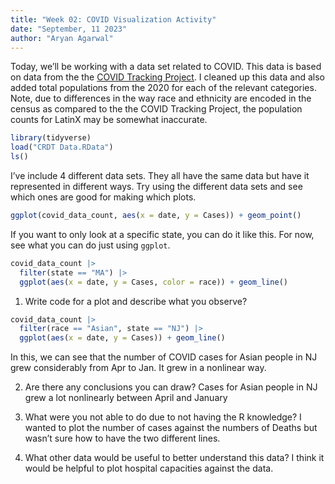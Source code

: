 ```yaml
---
title: "Week 02: COVID Visualization Activity"
date: "September, 11 2023"
author: "Aryan Agarwal"
---
```


Today, we'll be working with a data set related to COVID.
This data is based on data from the the [COVID Tracking Project](https://covidtracking.com/).
I cleaned up this data and also added total populations from the 2020 for each of the relevant categories.
Note, due to differences in the way race and ethnicity are encoded in the census as compared to the the COVID Tracking Project, the population counts for LatinX may be somewhat inaccurate.

```r
library(tidyverse)
load("CRDT Data.RData")
ls()
```

I've include 4 different data sets.
They all have the same data but have it represented in different ways.
Try using the different data sets and see which ones are good for making which plots.


```r
ggplot(covid_data_count, aes(x = date, y = Cases)) + geom_point()
```



If you want to only look at a specific state, you can do it like this.
For now, see what you can do just using `ggplot`.

```r
covid_data_count |> 
  filter(state == "MA") |> 
  ggplot(aes(x = date, y = Cases, color = race)) + geom_line()
```

1. Write code for a plot and describe what you observe?
```r
covid_data_count |> 
  filter(race == "Asian", state == "NJ") |> 
  ggplot(aes(x = date, y = Cases)) + geom_line()
```
In this, we can see that the number of COVID cases for Asian people in NJ grew considerably from Apr to Jan. It grew in a nonlinear way. 

2. Are there any conclusions you can draw?
Cases for Asian people in NJ grew a lot nonlinearly between April and January

3. What were you not able to do due to not having the R knowledge?
I wanted to plot the number of cases against the numbers of Deaths but wasn't sure how to have the two different lines.

4. What other data would be useful to better understand this data?
I think it would be helpful to plot hospital capacities against the data. 
